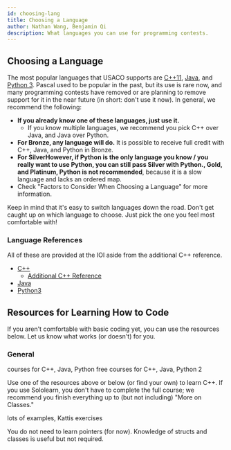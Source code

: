 ```yaml
---
id: choosing-lang
title: Choosing a Language
author: Nathan Wang, Benjamin Qi
description: What languages you can use for programming contests.
---
```


## Choosing a Language

The most popular languages that USACO supports are [C++11](https://en.wikipedia.org/wiki/C%2B%2B), [Java](https://en.wikipedia.org/wiki/Java_(programming_language)), and [Python 3](https://en.wikipedia.org/wiki/Python_(programming_language)). Pascal used to be popular in the past, but its use is rare now, and many programming contests have removed or are planning to remove support for it in the near future (in short: don't use it now). In general, we recommend the following:

 - **If you already know one of these languages, just use it.**
   - If you know multiple languages, we recommend you pick C++ over Java, and Java over Python.
 - **For Bronze, any language will do.** It is possible to receive full credit with C++, Java, and Python in Bronze.
 - **For Silver<Asterisk>However, if Python is the only language you know / you really want to use Python, you can still pass Silver with Python.</Asterisk>, Gold, and Platinum, Python is not recommended**, because it is a slow language and lacks an ordered map.
 - Check "Factors to Consider When Choosing a Language" for more information.

Keep in mind that it's easy to switch languages down the road. Don't get caught up on which language to choose. Just pick the one you feel most comfortable with!

### Language References

All of these are provided at the IOI aside from the additional C++ reference.

 - [C++](https://en.cppreference.com/w/)
   - [Additional C++ Reference](http://www.cplusplus.com/)
 - [Java](https://docs.oracle.com/javase/8/docs/api/overview-summary.html)
 - [Python3](https://docs.python.org/3/reference/)

## Resources for Learning How to Code

If you aren't comfortable with basic coding yet, you can use the resources below. Let us know what works (or doesn't) for you.

### General

<resources title="Learning to Code">
  <resource title="Sololearn" url="https://www.sololearn.com/">courses for C++, Java, Python</resource>
  <resource title="Codecademy" url="https://www.codecademy.com/">free courses for C++, Java, Python 2</resource>
</resources>

<LanguageSection>

<CPPSection>

Use one of the resources above or below (or find your own) to learn C++. If you use Sololearn, you don't have to complete the full course; we recommend you finish everything up to (but not including) "More on Classes."

<resources title="C++">
  <resource source="PAPS" title="2 - Programming in C++" starred>lots of examples, Kattis exercises</resource>
</resources>

<info-block title="Pro Tip">

You do not need to learn pointers (for now). Knowledge of structs and classes is useful but not required.

</info-block>

</CPPSection>

<JavaSection></JavaSection>
<PySection></PySection>

</LanguageSection>

